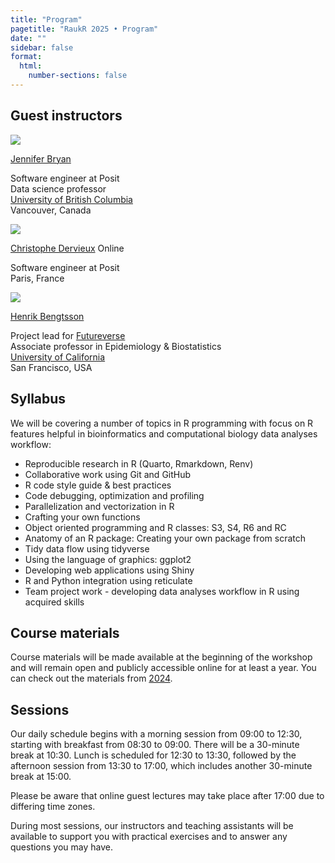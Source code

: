 ```yaml
---
title: "Program"
pagetitle: "RaukR 2025 • Program"
date: ""
sidebar: false
format:
  html:
    number-sections: false
---
```


## Guest instructors

::: {.guest-parent}
::: {.guest-child}

![](assets/images/profile/jenny-bryan.webp){.nolightbox}

[Jennifer Bryan](https://jennybryan.org/)

Software engineer at Posit  
Data science professor  
[University of British Columbia](https://jennybryan.org/)  
Vancouver, Canada

:::
::: {.guest-child}

![](assets/images/profile/christophe-dervieux.webp){.nolightbox}

[Christophe Dervieux](https://github.com/cderv) [Online]{.badge}

Software engineer at Posit  
Paris, France  

:::
::: {.guest-child}

![](assets/images/profile/henrik-bengtsson.webp){.nolightbox}

[Henrik Bengtsson](https://www.linkedin.com/in/henrikbengtsson/)  

Project lead for [Futureverse](https://www.futureverse.org/)  
Associate professor in Epidemiology & Biostatistics  
[University of California](https://profiles.ucsf.edu/henrik.bengtsson)  
San Francisco, USA

:::
:::

## Syllabus

We will be covering a number of topics in R programming with focus on R features helpful in bioinformatics and computational biology data analyses workflow:

- Reproducible research in R (Quarto, Rmarkdown, Renv)
- Collaborative work using Git and GitHub
- R code style guide & best practices
- Code debugging, optimization and profiling
- Parallelization and vectorization in R
- Crafting your own functions
- Object oriented programming and R classes: S3, S4, R6 and RC
- Anatomy of an R package: Creating your own package from scratch
- Tidy data flow using tidyverse
- Using the language of graphics: ggplot2
- Developing web applications using Shiny
- R and Python integration using reticulate
- Team project work - developing data analyses workflow in R using acquired skills

## Course materials

Course materials will be made available at the beginning of the workshop and will remain open and publicly accessible online for at least a year. You can check out the materials from [2024](https://nbisweden.github.io/raukr-2024/home_contents.html).

## Sessions

Our daily schedule begins with a morning session from 09:00 to 12:30, starting with breakfast from 08:30 to 09:00. There will be a 30-minute break at 10:30. Lunch is scheduled for 12:30 to 13:30, followed by the afternoon session from 13:30 to 17:00, which includes another 30-minute break at 15:00.

Please be aware that online guest lectures may take place after 17:00 due to differing time zones.

During most sessions, our instructors and teaching assistants will be available to support you with practical exercises and to answer any questions you may have.
